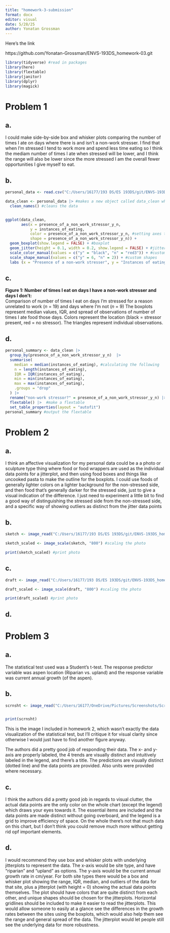 ```yaml
---
title: "homework-3-submission"
format: docx
editor: visual
date: 5/28/25
author: Yonatan Grossman
---
```


Here's the link

https://github.com/Yonatan-Grossman/ENVS-193DS_homework-03.git

```r
library(tidyverse) #read in packages
library(here)
library(flextable)
library(janitor)
library(dplyr)
library(magick)
```


# Problem 1

## a.
I could make side-by-side box and whisker plots comparing the number of times I ate on days where there is and isn't a non-work stresser. I find that when I'm stressed I tend to work more and spend less time eating so I think the mediam number of times I ate when stressed will be lower, and I think the range will also be lower since the more stressed I am the overall fewer opportunities I give myself to eat.

## b.
```r
personal_data <- read.csv("C:/Users/16177/193 DS/ES 193DS/git/ENVS-193DS_homework_3/ENVS-193DS_homework-03/data/Personal data - Sheet1.csv") #reading in the personal data

data_clean <- personal_data |> #makes a new object called data_clean which is just the data from personal_data
  clean_names() #cleans the data


ggplot(data_clean,
       aes(x = presence_of_a_non_work_stressor_y_n,
           y = instances_of_eating,
           color = presence_of_a_non_work_stressor_y_n, #setting axes titles, and letting me manually choose the color and shapes
           shape = presence_of_a_non_work_stressor_y_n)) +
  geom_boxplot(show.legend = FALSE) + #boxplot
  geom_jitter(height = 0.1, width = 0.2, show.legend = FALSE) + #jitterplot
  scale_color_manual(values = c("y" = "black", "n" = "red3")) + #custom colors
  scale_shape_manual(values = c("y" = 6, "n" = 2)) + #custom shapes
  labs (x = "Presence of a non-work stresser", y = "Instances of eating") #axis labels
```

## c.
**Figure 1: Number of times I eat on days I have a non-work stresser and days I don't:**  
Comparison of number of times I eat on days I'm stressed for a reason unrelated to work (*n* = 19) and days where I'm not (*n* = 9) The boxplots represent median values, IQR, and spread of observations of number of times I ate food those days. Colors represent the location (black = stressor present, red = no stressor). The triangles represent individual observations.

## d.
```r
personal_summary <- data_clean |>  
  group_by(presence_of_a_non_work_stressor_y_n)  |>  
  summarise(
    median = median(instances_of_eating), #calculating the following
    n = length(instances_of_eating),
    IQR = IQR(instances_of_eating),
    min = min(instances_of_eating),
    max = max(instances_of_eating),
    .groups = "drop"
  ) |> 
  rename("non-work stressor?" = presence_of_a_non_work_stressor_y_n) |> #renaming the titles 
  flextable() |>  #make a flextable 
  set_table_properties(layout = "autofit")
personal_summary #output the flextable
```

# Problem 2

## a.

I think an affective visualization for my personal data could be a a photo or sculpture type thing where food or food wrappers are used as the individual data points for a jitterplot, and then using food boxes and things like uncooked pasta to make the outline for the boxplots. I could use foods of generally lighter colors on a lighter background for the non-stressed side, and then food that's generally darker for the stressed side, just to give a visual indication of the difference. I just need to experiment a little bit to find a good way of distinguishing the stressed side from the non-stressed side, and a specific way of showing outliers as distinct from the jitter data points

## b.

```r
sketch <- image_read("C:/Users/16177/193 DS/ES 193DS/git/ENVS-193DS_homework_3/ENVS-193DS_homework-03/WhatsApp Image 2025-05-28 at 2.57.12 PM.jpeg") #loading in the photo

sketch_scaled <- image_scale(sketch, "800") #scaling the photo

print(sketch_scaled) #print photo
```

## c.

```r
draft <- image_read("C:/Users/16177/193 DS/ES 193DS/git/ENVS-193DS_homework_3/ENVS-193DS_homework-03/WhatsApp Image 2025-05-28 at 9.01.04 PM.jpeg") #loading in the photo

draft_scaled <- image_scale(draft, "800") #scaling the photo

print(draft_scaled) #print photo
```


## d.



# Problem 3

## a.

The statistical test used was a Student's t-test. The response predictor variable was aspen location (Riparian vs. upland) and the response variable was current annual growth (of the aspen).


## b.

```r
scrnsht <- image_read("C:/Users/16177/OneDrive/Pictures/Screenshots/Screenshot 2025-04-24 233738.png")


print(scrnsht)
```


This is the image I included in homework 2, which wasn't exactly the data visualization of the statistical test, but I'll critique it for visual clarity since otherwise I would just have to find another figure anyway.

The authors did a pretty good job of responding their data. The x- and y-axis are properly labeled, the 4 trends are visually distinct and intuitively labeled in the legend, and there's a title. The predictions are visually distinct (dotted line) and the data points are provided. Also units were provided where necessary.

## c.
I think the authors did a pretty good job in regards to visual clutter, the actual data points are the only color on the whole chart (except the legend) which draws your eyes towards it. The essential items are included and the data points are made distinct without going overboard, and the legend is a grid to improve efficiency of space. On the whole there's not that much data on this chart, but I don't think you could remove much more without getting rid opf important elements.

## d.
I would recommend they use box and whisker plots with underlying jitterplots to represent the data. The x-axis would be site type, and have "riparian" and "upland" as options. The y-axis would be the current annual growth rate in cm/year. For both site types there would be a box and whisker plot showing the range, IQR, median, and outliers of the data for that site, plus a jitterplot (with height = 0) showing the actual data points themselves. The plot should have colors that are quite distinct from each other, and unique shapes should be chosen for the jitterplots. Horizontal gridlines should be included to make it easier to read the jitterplots. This would allow someone to easily at a glance see the differences in the growth rates between the sites using the boxplots, which would also help them see the range and general spread of the data. The jitterplot would let people still see the underlying data for more robustness.